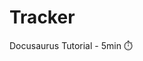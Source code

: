 # Tracker


<Link
className="button button--secondary button--lg"
to="/docs/intro">
Docusaurus Tutorial - 5min ⏱️
</Link>